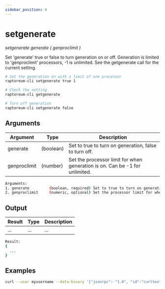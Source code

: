 ```yaml
---
sidebar_position: 4
---
```



# setgenerate

_setgenerate generate ( genproclimit )_

Set 'generate' true or false to turn generation on or off.
Generation is limited to 'genproclimit' processors, -1 is unlimited.
See the getgenerate call for the current setting.

```bash
# Set the generation on with a limit of one processor
raptoreum-cli setgenerate true 1

# Check the setting
raptoreum-cli getgenerate

# Turn off generation
raptoreum-cli setgenerate false
```

<!-- <ReactPlayer playing controls url={[
    {src: `${require('./assets/placeholder.webm').default}`, type: 'video/webm'}]} /> -->

## Arguments

| Argument     | Type      | Description                                                                 |
| ------------ | --------- | --------------------------------------------------------------------------- |
| generate     | (boolean) | Set to true to turn on generation, false to turn off.                       |
| genproclimit | (number)  | Set the processor limit for when generation is on. Can be -1 for unlimited. |

```bash
Arguments:
1. generate         (boolean, required) Set to true to turn on generation, false to turn off.
2. genproclimit     (numeric, optional) Set the processor limit for when generation is on. Can be -1 for unlimited.
```

## Output

| Result | Type | Description |
| ------ | ---- | ----------- |
| ...    | ...  | ...         |

```bash
Result:
{
  ...
}
```

## Examples

```bash
curl --user myusername --data-binary '{"jsonrpc": "1.0", "id":"curltest", "method": "setgenerate", "params": [true, 1] }' -H 'content-type: text/plain;' http://127.0.0.1:9998/
```
